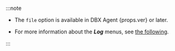 :::note

- <span>The <code>file</code> option is available in DBX Agent {props.ver} or later.</span>

- For more information about the **_Log_** menus, see [the following](log-main).

:::
